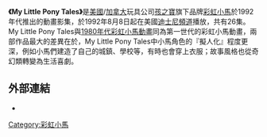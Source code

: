 {{Expand language|time=2016-12-21T10:12:29+00:00}}
{{unreferenced|time=2016-12-21T10:12:29+00:00}}
{{Infobox television
|image = My Little Pony Tales Title.jpg
|show_name = My Little Pony Tales
|based_on = ''[[彩虹小馬|彩虹小馬]]''玩具系列  by [[Bonnie_Zacherle|Bonnie Zacherle]]
|genre = [[生活喜劇|生活喜劇]]
|writer = {{Plainlist |
*George Arthur Bloom 
*Kayte Kuch 
*Sheryl Scarborough 
*Donna Harman 
*Richard Merwin 
*Doug Booth 
*Buzz Dixon 
*Noel Wolfman 
*Marv Wolfman 
*Roger Slifer}}
|director = {{Plainlist |
*Seung-Jin Oh
*Kyung-Chook Sah
*Young-Wook Yeo
*Nak-Jong Kim
*Young-Soo Lee
*Heung-Sun Oh}}
|creative_director=Jay Bacal
|voices = {{Plainlist | 
*[[Willow_Johnson|Willow Johnson]]
*[[Maggie_Blue_O'Hara|Maggie Blue O'Hara]]
*[[Kelly_Sheridan|Kelly Sheridan]]
*[[Laura_Harris|Laura Harris]]
*[[Venus_Terzo|Venus Terzo]]
*[[Brigitta_Dau|Brigitta Dau]]
*[[Lalainia_Lindbjerg|Lalainia Lindbjerg]]
*[[Chiara_Zanni|Chiara Zanni]]}}
|opentheme = My Little Pony Tales
|theme_music_composer = Barry Harman, Tommy Goodman
|composer = Barry Harman, Tommy Goodman<!--- theme songs confirmed by us.copyright.gov ---->
|producer = Terry Lennon, Roger Slifer
|country = {{USA}}<br />{{CAN}}
|language = [[英語|英語]]
|network = [[Disney_Channel|Disney Channel]]
|num_seasons = 1
|num_episodes = 26
|executive_producer = {{Plainlist | 
*Carole Weitzman
*Joe Bacal
*Tom Griffin
*C.J. Kettler}}
|runtime = 15分鐘 (含廣告)
|company = [[Sunbow_Entertainment|Sunbow Productions]] <br> [[Big_Bang_Digital_Studios|Big Bang Digital Studios]] <br> [[Graz_Entertainment|Graz Entertainment]] <br> [[AKOM|AKOM]] <br> [[Disney_Channel|Disney Channel]]
|first_aired = {{Start date|1992|8|8}}
|last_aired = {{End date|1995|2|25}}
|related = ''[[彩虹小馬_(1980年代動畫)|My Little Pony (TV series)]]'' <br> ''[[My_Little_Pony:_Friendship_Is_Magic|My Little Pony: Friendship Is Magic]]''
}}

'''《My Little Pony Tales》'''是[[美國|美國]]/[[加拿大|加拿大]]玩具公司[[孩之寶|孩之寶]]旗下品牌[[彩虹小馬|彩虹小馬]]於1992年代推出的動畫影集，於1992年8月8日起在美國[[迪士尼頻道|迪士尼頻道]]播放，共有26集。My Little Pony Tales與[[彩虹小馬_(1980年代動畫)|1980年代彩虹小馬動畫]]同為第一世代的彩虹小馬動畫，兩部作品最大的差異在於，My Little Pony Tales中小馬角色的『擬人化』程度更深，例如小馬們建造了自己的城鎮、學校等，有時也會穿上衣服；故事風格也從奇幻類轉變為生活喜劇。

==外部連結==
*{{IMDb title|212679}}

{{My_little_pony}}

[[Category:彩虹小馬|Category:彩虹小馬]]